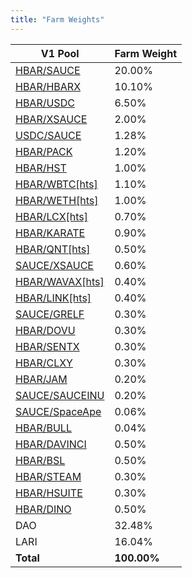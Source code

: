 ```yaml
---
title: "Farm Weights"
---
```


| V1 Pool                                                                   | Farm Weight |
| ------------------------------------------------------------------------- | ----------- |
| [HBAR/SAUCE](https://www.saucerswap.finance/liquidity/0.0.1461945)        | 20.00%      |
| [HBAR/HBARX](https://www.saucerswap.finance/liquidity/0.0.1463739)        | 10.10%      |
| [HBAR/USDC](https://www.saucerswap.finance/liquidity/0.0.1462797)         | 6.50%       |
| [HBAR/XSAUCE](https://www.saucerswap.finance/liquidity/0.0.1465211)       | 2.00%       |
| [USDC/SAUCE](https://www.saucerswap.finance/liquidity/0.0.1088553)        | 1.28%       |
| [HBAR/PACK](https://www.saucerswap.finance/liquidity/0.0.5981646)         | 1.20%       |
| [HBAR/HST](https://www.saucerswap.finance/liquidity/0.0.1463354)          | 1.00%       |
| [HBAR/WBTC\[hts\]](https://www.saucerswap.finance/liquidity/0.0.1463899)  | 1.10%       |
| [HBAR/WETH\[hts\]](https://www.saucerswap.finance/liquidity/0.0.1463905)  | 1.00%       |
| [HBAR/LCX\[hts\]](https://www.saucerswap.finance/liquidity/0.0.1472523)   | 0.70%       |
| [HBAR/KARATE](https://www.saucerswap.finance/liquidity/0.0.2751778)       | 0.90%       |
| [HBAR/QNT\[hts\]](https://www.saucerswap.finance/liquidity/0.0.1463902)   | 0.50%       |
| [SAUCE/XSAUCE](https://www.saucerswap.finance/liquidity/0.0.1465865)      | 0.60%       |
| [HBAR/WAVAX\[hts\]](https://www.saucerswap.finance/liquidity/0.0.2167381) | 0.40%       |
| [HBAR/LINK\[hts\]](https://www.saucerswap.finance/liquidity/0.0.1859589)  | 0.40%       |
| [SAUCE/GRELF](https://www.saucerswap.finance/liquidity/0.0.4356523)       | 0.30%       |
| [HBAR/DOVU](https://www.saucerswap.finance/liquidity/0.0.3817615)         | 0.30%       |
| [HBAR/SENTX](https://www.saucerswap.finance/liquidity/0.0.3301046)        | 0.30%       |
| [HBAR/CLXY](https://www.saucerswap.finance/liquidity/0.0.1463701)         | 0.30%       |
| [HBAR/JAM](https://www.saucerswap.finance/liquidity/0.0.1463864)          | 0.20%       |
| [SAUCE/SAUCEINU](https://www.saucerswap.finance/liquidity/0.0.3006949)    | 0.20%       |
| [SAUCE/SpaceApe](https://www.saucerswap.finance/liquidity/0.0.3199226)    | 0.06%       |
| [HBAR/BULL](https://www.saucerswap.finance/liquidity/0.0.3160795)         | 0.04%       |
| [HBAR/DAVINCI](https://www.saucerswap.finance/liquidity/0.0.4792562)      | 0.50%       |
| [HBAR/BSL](https://www.saucerswap.finance/liquidity/0.0.4556534)          | 0.50%       |
| [HBAR/STEAM](https://www.saucerswap.finance/liquidity/0.0.5725728)        | 0.30%       |
| [HBAR/HSUITE](https://www.saucerswap.finance/liquidity/0.0.1464178)       | 0.30%       |
| [HBAR/DINO](https://www.saucerswap.finance/liquidity/0.0.7907988)         | 0.50%       |
| DAO                                                                       | 32.48%      |
| LARI                                                                      | 16.04%      |
| **Total**                                                                 | **100.00%** |